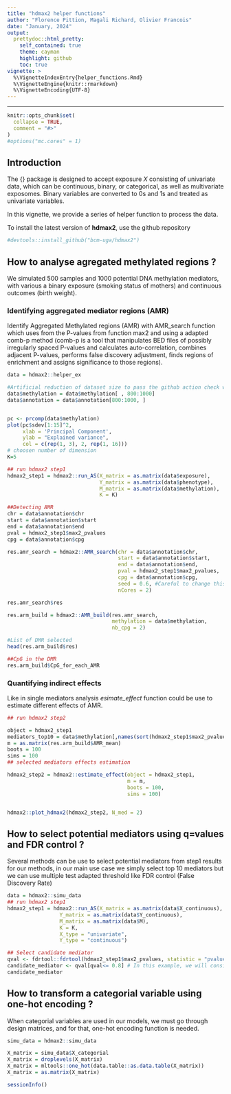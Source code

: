 ```yaml
---
title: "hdmax2 helper functions"
author: "Florence Pittion, Magali Richard, Olivier Francois"
date: "January, 2024"
output:
  prettydoc::html_pretty:
    self_contained: true
    theme: cayman
    highlight: github
    toc: true
vignette: >
  %\VignetteIndexEntry{helper_functions.Rmd}
  %\VignetteEngine{knitr::rmarkdown}
  %\VignetteEncoding{UTF-8}
---
```


---

```r
knitr::opts_chunk$set(
  collapse = TRUE,
  comment = "#>"
)
#options("mc.cores" = 1)

```



## Introduction 

The {\tt hdmax2} package is designed to accept exposure $X$ consisting of univariate data, which can be continuous, binary, or categorical, as well as multivariate exposomes. Binary variables are converted to 0s and 1s and treated as univariate variables. 

In this vignette, we provide a series of helper function to process the data.

To install the latest version of **hdmax2**, use the github repository 
```r
#devtools::install_github("bcm-uga/hdmax2")
```


## How to analyse agregated methylated regions ?

We simulated 500 samples and 1000 potential DNA methylation mediators, with various a binary exposure (smoking status of mothers) and continuous outcomes (birth weight).

### Identifying aggregated mediator regions (AMR)


Identify Aggregated Methylated regions (AMR) with AMR_search function which uses from the P-values from function max2 and using a adapted comb-p method (comb-p is a tool that manipulates BED files of possibly irregularly spaced P-values and calculates auto-correlation, combines adjacent P-values, performs false discovery adjustment, finds regions of enrichment and assigns significance to those regions).


```r
data = hdmax2::helper_ex

#Artificial reduction of dataset size to pass the github action check when building hdmax2 website
data$methylation = data$methylation[ , 800:1000]
data$annotation = data$annotation[800:1000, ]


pc <- prcomp(data$methylation)
plot(pc$sdev[1:15]^2,
     xlab = 'Principal Component',
     ylab = "Explained variance",
     col = c(rep(1, 3), 2, rep(1, 16)))
# choosen number of dimension
K=5

## run hdmax2 step1
hdmax2_step1 = hdmax2::run_AS(X_matrix = as.matrix(data$exposure),
                              Y_matrix = as.matrix(data$phenotype),
                              M_matrix = as.matrix(data$methylation), 
                              K = K)

##Detecting AMR
chr = data$annotation$chr
start = data$annotation$start
end = data$annotation$end
pval = hdmax2_step1$max2_pvalues
cpg = data$annotation$cpg

res.amr_search = hdmax2::AMR_search(chr = data$annotation$chr,
                                    start = data$annotation$start,
                                    end = data$annotation$end,
                                    pval = hdmax2_step1$max2_pvalues,
                                    cpg = data$annotation$cpg,
                                    seed = 0.6, #Careful to change this parameter when working with real data
                                    nCores = 2)

res.amr_search$res

res.arm_build = hdmax2::AMR_build(res.amr_search, 
                                  methylation = data$methylation, 
                                  nb_cpg = 2)

#List of DMR selected
head(res.arm_build$res)

##CpG in the DMR
res.arm_build$CpG_for_each_AMR

```

### Quantifying indirect effects 

Like in single mediators analysis *esimate_effect* function could be use to estimate different effects of AMR.


```r
## run hdmax2 step2

object = hdmax2_step1
mediators_top10 = data$methylation[,names(sort(hdmax2_step1$max2_pvalues)[1:10])]
m = as.matrix(res.arm_build$AMR_mean)
boots = 100
sims = 100
## selected mediators effects estimation

hdmax2_step2 = hdmax2::estimate_effect(object = hdmax2_step1,
                                       m = m,
                                       boots = 100,
                                       sims = 100)


hdmax2::plot_hdmax2(hdmax2_step2, N_med = 2)

```

## How to select potential mediators using q=values and FDR control ?

Several methods can be use to select potential mediators from step1 results for our methods, in our main use case we simply select top 10 mediators but we can use multiple test adapted threshold like FDR control (False Discovery Rate)

```r

data = hdmax2::simu_data
## run hdmax2 step1
hdmax2_step1 = hdmax2::run_AS(X_matrix = as.matrix(data$X_continuous),
                 Y_matrix = as.matrix(data$Y_continuous),
                 M_matrix = as.matrix(data$M), 
                 K = K,
                 X_type = "univariate",
                 Y_type = "continuous")

## Select candidate mediator  
qval <- fdrtool::fdrtool(hdmax2_step1$max2_pvalues, statistic = "pvalue", plot = F, verbose = F)$qval
candidate_mediator <- qval[qval<= 0.8] # In this example, we will consider FDR levels <80%.
candidate_mediator

```

## How to transform a categorial variable using one-hot encoding ?

When categorial variables are used in our models, we must go through design matrices, and for that, one-hot encoding function is needed.

```r
simu_data = hdmax2::simu_data

X_matrix = simu_data$X_categorial
X_matrix = droplevels(X_matrix)
X_matrix = mltools::one_hot(data.table::as.data.table(X_matrix))
X_matrix = as.matrix(X_matrix)
```


```r
sessionInfo()
```